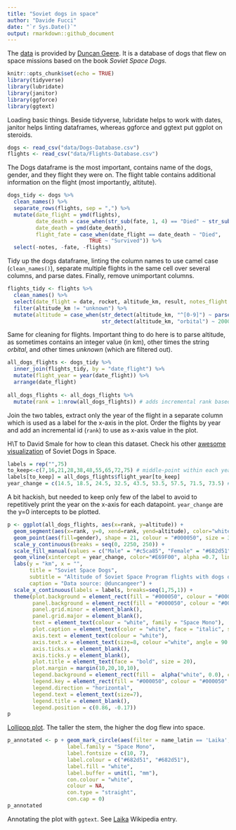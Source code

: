 ```yaml
---
title: "Soviet dogs in space"
author: "Davide Fucci"
date: "`r Sys.Date()`"
output: rmarkdown::github_document
---
```

The [data](https://airtable.com/universe/expG3z2CFykG1dZsp/sovet-space-dogs) is provided by [Duncan Geere](www.twitter.com/duncangeer). It is a database of dogs that flew on space missions based on the book _Soviet Space Dogs._

```r
knitr::opts_chunk$set(echo = TRUE)
library(tidyverse)
library(lubridate)
library(janitor)
library(ggforce)
library(ggtext)
```

Loading basic things. Beside tidyverse, lubridate helps to work with dates, janitor helps linting dataframes, whereas ggforce and ggtext put ggplot on steroids. 

```r
dogs <- read_csv("data/Dogs-Database.csv")
flights <- read_csv("data/Flights-Database.csv")
```

The Dogs dataframe is the most important, contains name of the dogs, gender, and they flight they were on. The flight table contains additional information on the flight (most importantly, altitute).

```r
dogs_tidy <- dogs %>% 
  clean_names() %>% 
  separate_rows(flights, sep = ",") %>% 
  mutate(date_flight = ymd(flights),
         date_death = case_when(str_sub(fate, 1, 4) == "Died" ~ str_sub(fate, 6, 15)),
         date_death = ymd(date_death),
         flight_fate = case_when(date_flight == date_death ~ "Died",
                          TRUE ~ "Survived")) %>% 
  select(-notes, -fate, -flights)
```

Tidy up the dogs dataframe, linting the column names to use camel case (`clean_names()`), separate multiple flights in the same cell over several columns, and parse dates. Finally, remove unimportant columns.

```r
flights_tidy <- flights %>% 
  clean_names() %>% 
  select(date_flight = date, rocket, altitude_km, result, notes_flight = notes) %>% 
  filter(altitude_km != "unknown") %>% 
  mutate(altitude = case_when(str_detect(altitude_km, "^[0-9]") ~ parse_number(altitude_km), 
                              str_detect(altitude_km, "orbital") ~ 2000))  # 2000 km is the terrestrial orbit altitude according to Wikipedia
```
Same for cleaning for flights. Important thing to do here is to parse altitude, as sometimes contains an integer value (in km), other times the string _orbital_, and other times _unknown_ (which are filtered out).

```r
all_dogs_flights <- dogs_tidy %>% 
  inner_join(flights_tidy, by = "date_flight") %>% 
  mutate(flight_year = year(date_flight)) %>% 
  arrange(date_flight) 
  
all_dogs_flights <- all_dogs_flights %>% 
  mutate(rank = 1:nrow(all_dogs_flights)) # adds incremental rank based on year
```

Join the two tables, extract only the year of the flight in a separate column which is used as a label for the x-axis in the plot. Order the flights by year and add an incremental id (`rank`) to use as x-axis value in the plot.  

H\\T to David Smale for how to clean this dataset. Check his other [awesome visualization](https://davidsmale.netlify.app/portfolio/soviet-space-dogs-part-2/) of Soviet Dogs in Space. 

```r
labels = rep("",75) 
to_keep<-c(7,16,21,28,38,48,55,65,72,75) # middle-point within each year range
labels[to_keep] = all_dogs_flights$flight_year[to_keep] 
year_change = c(14.5, 18.5, 24.5, 32.5, 43.5, 53.5, 57.5, 71.5, 73.5) # x-axis value indicating when there is a change in year. For example, there are 14 flights in the first year of data, 4 for the second (14+4=18) and so on.
```

A bit hackish, but needed to keep only few of the label to avoid to repetitively print the year on the x-axis for each datapoint. `year_change` are the y=0 intercepts to be plotted.

```r
p <- ggplot(all_dogs_flights, aes(x=rank, y=altitude)) +
  geom_segment(aes(x=rank, y=0, xend=rank, yend=altitude), color="white", alpha = 0.3) +
  geom_point(aes(fill=gender), shape = 21, colour = "#000050", size = 3, stroke = 0.2) + 
  scale_y_continuous(breaks = seq(0, 2250, 250)) +
  scale_fill_manual(values = c("Male" = "#c5ca85", "Female" = "#682d51")) +
  geom_vline(xintercept = year_change, color="#E69F00", alpha =0.7, linetype="dotted") +
  labs(y = "km", x = "", 
       title = "Soviet Space Dogs",
       subtitle = "Altitude of Soviet Space Program flights with dogs occupant",
       caption = "Data source: @duncangeer") + 
  scale_x_continuous(labels = labels, breaks=seq(1,75,1)) +
  theme(plot.background = element_rect(fill = "#000050", colour = "#000050"),
        panel.background = element_rect(fill = "#000050", colour = "#000050"),
        panel.grid.minor = element_blank(),
        panel.grid.major = element_blank(),
        text = element_text(colour = "white", family = "Space Mono"),
        plot.caption = element_text(color = "white", face = "italic", size = 5, hjust = 0),
        axis.text = element_text(colour = "white"),
        axis.text.x = element_text(size=8, colour ="white", angle = 90 ),
        axis.ticks.x = element_blank(),
        axis.ticks.y = element_blank(),
        plot.title = element_text(face = "bold", size = 20),
        plot.margin = margin(10,20,10,10),
        legend.background = element_rect(fill =  alpha("white", 0.0), colour =  alpha("white", 0.0)),
        legend.key = element_rect(fill = "#000050", colour = "#000050" ),
        legend.direction = "horizontal",
        legend.text = element_text(size=7),
        legend.title = element_blank(),
        legend.position = c(0.86, -0.17))
p
```

[Lollipop plot](https://www.r-graph-gallery.com/300-basic-lollipop-plot.html). The taller the stem, the higher the dog flew into space.  

```r
p_annotated <- p + geom_mark_circle(aes(filter = name_latin == 'Laika', label = 'Laika',description = "the first dog\nto orbit Earth"),
                   label.family = "Space Mono",
                   label.fontsize = c(10, 7),
                   label.colour = c("#682d51", "#682d51"),
                   label.fill = "white",
                   label.buffer = unit(1, "mm"),
                   con.colour = "white",
                   colour = NA,
                   con.type = "straight",
                   con.cap = 0)
p_annotated
```

Annotating the plot with `ggtext`. See [Laika](https://en.wikipedia.org/wiki/Laika) Wikipedia entry.
